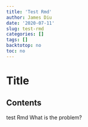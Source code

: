 ```yaml
---
title: 'Test Rmd'
author: James Diu
date: '2020-07-11'
slug: test-rmd
categories: []
tags: []
backtotop: no
toc: no
---
```


# Title

<!-- toc -->

## Contents
test Rmd
What is the problem?